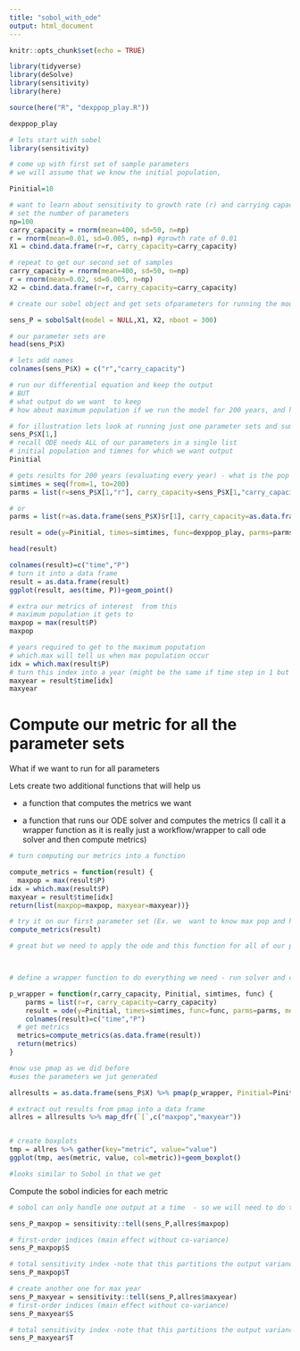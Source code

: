 ```yaml
---
title: "sobol_with_ode"
output: html_document
---
```


```r
knitr::opts_chunk$set(echo = TRUE)

library(tidyverse)
library(deSolve)
library(sensitivity)
library(here)
```


```r
source(here("R", "dexppop_play.R"))

dexppop_play
```


```r
# lets start with sobel 
library(sensitivity)

# come up with first set of sample parameters
# we will assume that we know the initial population,

Pinitial=10

# want to learn about sensitivity to growth rate (r) and carrying capacity 
# set the number of parameters
np=100
carry_capacity = rnorm(mean=400, sd=50, n=np)
r = rnorm(mean=0.01, sd=0.005, n=np) #growth rate of 0.01 
X1 = cbind.data.frame(r=r, carry_capacity=carry_capacity)

# repeat to get our second set of samples
carry_capacity = rnorm(mean=400, sd=50, n=np)
r = rnorm(mean=0.02, sd=0.005, n=np)
X2 = cbind.data.frame(r=r, carry_capacity=carry_capacity)

# create our sobel object and get sets ofparameters for running the model

sens_P = sobolSalt(model = NULL,X1, X2, nboot = 300)

# our parameter sets are
head(sens_P$X)
```


```r
# lets add names 
colnames(sens_P$X) = c("r","carry_capacity")

# run our differential equation and keep the output
# BUT
# what output do we want  to keep
# how about maximum population if we run the model for 200 years, and how many years to get to the carrying capacity

# for illustration lets look at running just one parameter sets and summarizing results
sens_P$X[1,]
# recall ODE needs ALL of our parameters in a single list 
# initial population and timnes for which we want output 
Pinitial

# gets results for 200 years (evaluating every year) - what is the pop for every year from 1 - 200 ? 
simtimes = seq(from=1, to=200)
parms = list(r=sens_P$X[1,"r"], carry_capacity=sens_P$X[1,"carry_capacity"])

# or
parms = list(r=as.data.frame(sens_P$X)$r[1], carry_capacity=as.data.frame(sens_P$X)$carry_capacity[1])

result = ode(y=Pinitial, times=simtimes, func=dexppop_play, parms=parms)

head(result)
```


```r
colnames(result)=c("time","P")
# turn it into a data frame
result = as.data.frame(result)
ggplot(result, aes(time, P))+geom_point()

# extra our metrics of interest  from this
# maximum population it gets to
maxpop = max(result$P)
maxpop

# years required to get to the maximum poputation
# which.max will tell us when max population occur
idx = which.max(result$P)
# turn this index into a year (might be the same if time step in 1 but just in case it isn't)
maxyear = result$time[idx]
maxyear
```

# Compute our metric for all the parameter sets

What if we want to run for all parameters

Lets create two additional functions that will help us

* a function that computes the metrics we want

* a function that runs our ODE solver and computes the metrics (I call it a wrapper function as it is really just a workflow/wrapper to call ode solver and then compute metrics)
```r
# turn computing our metrics into a function

compute_metrics = function(result) {
  maxpop = max(result$P)
idx = which.max(result$P)
maxyear = result$time[idx]
return(list(maxpop=maxpop, maxyear=maxyear))}

# try it on our first parameter set (Ex. we  want to know max pop and how long it took to get there)
compute_metrics(result)
```


```r
# great but we need to apply the ode and this function for all of our parameters



# define a wrapper function to do everything we need - run solver and compute metrics - and send back results for each parameter 

p_wrapper = function(r,carry_capacity, Pinitial, simtimes, func) {
    parms = list(r=r, carry_capacity=carry_capacity)
    result = ode(y=Pinitial, times=simtimes, func=func, parms=parms, method="daspk") 
    colnames(result)=c("time","P")
  # get metrics
  metrics=compute_metrics(as.data.frame(result))
  return(metrics)
}
```


```r
#now use pmap as we did before
#uses the parameters we jut generated 

allresults = as.data.frame(sens_P$X) %>% pmap(p_wrapper, Pinitial=Pinitial, simtimes=simtimes, func=dexppop_play)

# extract out results from pmap into a data frame
allres = allresults %>% map_dfr(`[`,c("maxpop","maxyear"))


# create boxplots
tmp = allres %>% gather(key="metric", value="value")
ggplot(tmp, aes(metric, value, col=metric))+geom_boxplot()

#looks similar to Sobol in that we get 
```

Compute the sobol indicies for each metric

```r
# sobol can only handle one output at a time  - so we will need to do them separately

sens_P_maxpop = sensitivity::tell(sens_P,allres$maxpop)

# first-order indices (main effect without co-variance)
sens_P_maxpop$S

# total sensitivity index -note that this partitions the output variance - so values sum to 1
sens_P_maxpop$T
```


```r
# create another one for max year
sens_P_maxyear = sensitivity::tell(sens_P,allres$maxyear)
# first-order indices (main effect without co-variance)
sens_P_maxyear$S

```


```r
# total sensitivity index -note that this partitions the output variance - so values sum to 1
sens_P_maxyear$T

```

